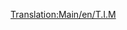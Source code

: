 [[Translation:Main/en/T.I.M]]{{en/-}}{{Template:Treinen/Nl
|Naam=T.I.M.
|Afbeelding=[[File:en/Tim.png]]
|Kosten=£46,875 ($93.750)
|Snelheid=241 km/h (150 mph)
|Gewicht=90 t
|Kracht=7,000 hp (5.220 kW)
|Onderhoudskosten=£3,374 ($6.748)
|Ontworpen=1984
|Levensduur=25
|Capaciteit=n.v.t.
|Omschrijving=Dit is een tweedelige locomotief, en kan tot 64 km/h sneller dan de vorige beste elektrische trein, de [[Main/nl/SH "40"|SH "40"]]. Er is nog één snellere elektrische locomotief beschikbaar, de [[Main/nl/AsiaStar|AsiaStar]].
|Real-life=Dit is de Transport Tycoon vergelijking van een vroege model van de Franse [http://www.wikipedia.org/wiki/TGV TGV] (Train à Grande Vitesse).
}}